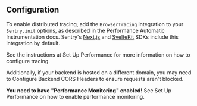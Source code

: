## Configuration

To enable distributed tracing, add the `BrowserTracing` integration to your `Sentry.init` options, as described in the Performance <PlatformLink to="/performance/instrumentation/automatic-instrumentation/">Automatic Instrumentation</PlatformLink> docs. Sentry's [Next.js](/platforms/javascript/guides/nextjs/) and [SvelteKit](/platforms/javascript/guides/sveltekit/) SDKs include this integration by default.

See the instructions at <PlatformLink to="/platforms/javascript/performance/">Set Up Performance</PlatformLink> for more information on how to configure tracing.

Additionally, if your backend is hosted on a different domain, you may need to <PlatformLink to="/distributed-tracing/instrumentation/automatic-instrumentation/#configure-backend-cors-headers">Configure Backend CORS Headers</PlatformLink> to ensure requests aren't blocked.

<Alert title="Note" level="note">

**You need to have "Performance Monitoring" enabled!** See <PlatformLink to="/performance/">Set Up Performance</PlatformLink> on how to enable performance monitoring.

</Alert>
